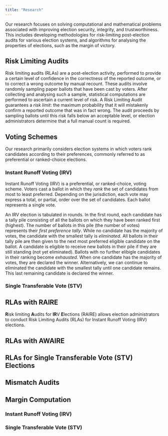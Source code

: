 ```yaml
---
title: "Research"
---
```


Our research focuses on solving computational and mathematical problems
associated with improving election security, integrity, and trustworthiness.
This includes developing methodologies for risk-limiting post-election audits
for various election systems, and algorithms for analysing the properties of
elections, such as the margin of victory. 


## Risk Limiting Audits

Risk limiting audits (RLAs) are a post-election activity, performed to provide a certain level of confidence
in the correctness of the reported outcome, or to correct a wrong outcome by manual recount. These
audits involve randomly sampling paper ballots that have been cast by voters. After collecting and
analysing such a sample, statistical computations are performed to ascertain a current level of risk. A
Risk Limiting Audit guarantees a *risk limit*: the maximum probability that it will mistakenly confirm a
reported outcome that was in fact wrong. The audit proceeds by sampling ballots until this risk falls
below an acceptable level, or election administrators determine that a full manual count is required.


## Voting Schemes

Our research primarily considers election systems in which voters rank
candidates according to their preferences, commonly referred to as preferential
or ranked-choice elections. 

### Instant Runoff Voting (IRV)

Instant Runoff Voting (IRV) is a preferential, or ranked-choice, voting scheme. 
Voters cast a ballot in which they *rank* the
set of candidates from most to least preferred. Depending on the jurisdiction,
each vote may express a total, or partial, order over the set of candidates.
Each ballot represents a single vote. 

An IRV election is tabulated in rounds. In the first round, each candidate has a
tally pile consisting of all the ballots on which they have been ranked first
(highest). The number of ballots in this pile (the number of votes) represents 
their *first preference tally*. While no candidate
has the majority of votes, the candidate with the smallest tally is
*eliminated*. All ballots in their tally pile are then given to the next most
preferred eligible candidate on the ballot. A candidate is eligible to receive
new ballots in their pile if they are still standing (not yet eliminated).
Ballots with no further elibigle candidates in their ranking become *exhausted*.
When one candidate has the majority of votes, they are declared the winner.
Alternatively, we can continue to eliminated the candidate with the smallest
tally until one candidate remains. This last remaining candidate is declared the
winner.
 

### Single Transferable Vote (STV)


## RLAs with RAIRE

**R**isk limiting **A**udits for **IR**V **E**lections (RAIRE) allows election administrators to conduct Risk Limiting
Audits (RLAs) for Instant Runoff Voting (IRV) elections. 


## RLAs with AWAIRE

## RLAs for Single Transferable Vote (STV) Elections

## Mismatch Audits

## Margin Computation

### Instant Runoff Voting (IRV)

### Single Transferable Vote (STV)



